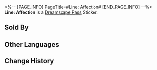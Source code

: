 <%-- [PAGE_INFO]
PageTitle=#Line: Affection#
[END_PAGE_INFO] --%>
{{Stub|Location information}}
{{Item Infobox
|id          = 223271
|image       = Dreamscape Pass Sticker Text.png
|type        = Dreamscape Pass Sticker
|type2       = Talking Clock Stickers
|invCategory = 
|rarity      = 4
|effect      = 
|description = Digital stickers that can be used to decorate the pages of the Dreamtour Handbook. They come in many different styles.
|source1     = [[Learn about the story behind the sad shop security guard]]
}}
{{Description|Darling... you're like an exclusive dream bubble. I yearn to hold you in my arms every night.}}
'''Line: Affection''' is a [[Dreamscape Pass]] Sticker.

==Sold By==
{{Shop Availability}}

==Other Languages==
{{Other Languages
|en   = Line: Affection
|zhs  = 台词：示爱
|zht  = 台詞：示愛
|ja   = セリフ：求愛
|ko   = 대사: 애정 표현
|es   = Guion: Afecto
|fr   = Réplique : affection
|ru   = Реплика: Выражение любви
|th   = บทพูด: แสดงความรัก
|vi   = Lời Thoại: Thể Hiện Tình Yêu
|de   = Spruch: Zuneigung
|id   = Dialog: Ungkapan Cinta
|pt   = Linha: Afeto
}}

==Change History==
{{Change History|2.0}}